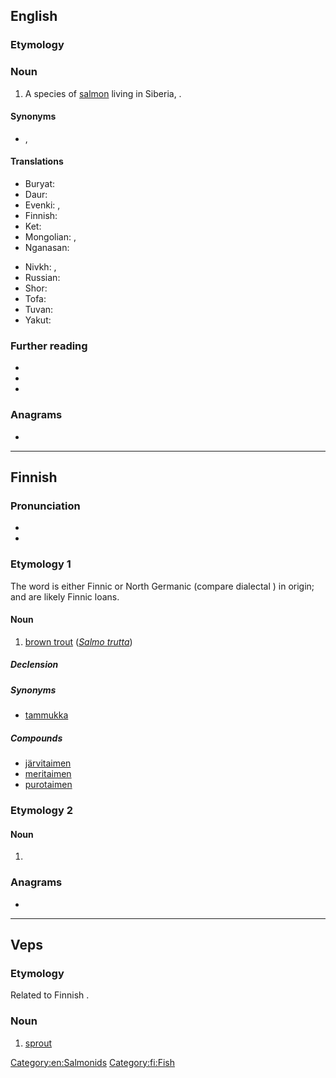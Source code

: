 ==English==
{{rfi|en}}

===Etymology===
{{rfe|en}}

===Noun===
{{en-noun}}

# A species of [[salmon]] living in Siberia, {{taxlink|Hucho taimen|species|noshow=1|ver=161205}}.

====Synonyms====
* {{vern|Siberian salmon}}, {{vern|Siberian taimen}}

====Translations====
{{trans-top|''Hucho taimen''}}
* Buryat: {{t|bua|тула}}
* Daur: {{t|dta|xolboor}}
* Evenki: {{t|evn|делӣ}}, {{t|evn|делбэн}}
* Finnish: {{t|fi|siperianjokilohi}}
* Ket: {{t|ket|тоʼт}}
* Mongolian: {{t+|mn|тул}}, {{t|mn|[[тул]] [[загас]]}}
* Nganasan: {{t|nio|колииӈ}}
{{trans-mid}}
* Nivkh: {{t|niv|тʼыл}}, {{t|niv|ӽой}}
* Russian: {{t+|ru|тайме́нь|m}}
* Shor: {{t|cjs|пел}}
* Tofa: {{t|kim|бел}}
* Tuvan: {{t|tyv|бел}}
* Yakut: {{t|sah|бил}}
{{trans-bottom}}

===Further reading===
* {{pedia|Hucho taimen|i=1}}
* {{specieslite|Hucho taimen|i=1}}
* {{comcatlite|Hucho taimen|i=1}}

===Anagrams===
* {{anagrams|en|Tamien|Tieman|etamin|inmate|inmeat}}

[[Category:en:Salmonids]]

----

==Finnish==

===Pronunciation===
* {{IPA|lang=fi|[ˈt̪ɑime̞n]}}
* {{hyphenation|tai|men|lang=fi}}

===Etymology 1===
{{rfe|lang=fi}}
The word is either Finnic or North Germanic (compare dialectal {{cog|sv|tajmenlax}}) in origin; {{cog|ru|тайме́нь}} and {{cog|lv|taimiņš}} are likely Finnic loans.

====Noun====
{{wikipedia|lang=fi}}
{{head|fi|noun}}

# [[brown trout]] (''[[Salmo trutta]]'')

=====Declension=====
{{fi-decl-sisar|taim|||en|a}}

=====Synonyms=====
* [[tammukka]]

=====Compounds=====
* [[järvitaimen]]
* [[meritaimen]]
* [[purotaimen]]

===Etymology 2===

====Noun====
{{head|fi|noun form}}

# {{fi-form of|case=genitive|pl=singular|taimi}}

===Anagrams===
* {{anagrams|fi|animet}}

[[Category:fi:Fish]]

----

==Veps==

===Etymology===
Related to Finnish {{m|fi|taimi}}.

===Noun===
{{vep-noun}}

# [[sprout]]